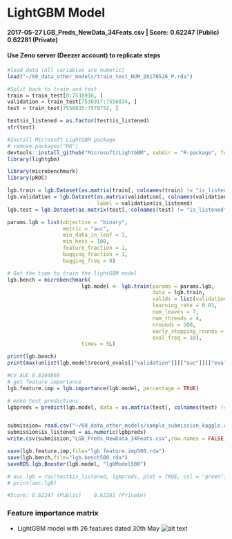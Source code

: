 # LightGBM Model
#### 2017-05-27	LGB_Preds_NewData_34Feats.csv	| Score: 0.62247 (Public)	0.62281 (Private)

#### Use Zeno server (Deezer account) to replicate steps
```r
#load data (All variables are numeric)
load("~/60_data_other_models/train_test_NUM_20170526_P.rda")

#Split back to train and test
train = train_test[0:7538916, ]
validation = train_test[7538917:7558834, ]
test = train_test[7558835:7578752, ]

test$is_listened = as.factor(test$is_listened)
str(test)

#Install Microsoft LightGBM package
# remove.packages("R6")
devtools::install_github("Microsoft/LightGBM", subdir = "R-package", force = TRUE)
library(lightgbm)

library(microbenchmark)
library(pROC)

lgb.train = lgb.Dataset(as.matrix(train[, colnames(train) != "is_listened"]), label = train$is_listened)
lgb.validation = lgb.Dataset(as.matrix(validation[, colnames(validation) != "is_listened"]), 
                             label = validation$is_listened)
lgb.test = lgb.Dataset(as.matrix(test[, colnames(test) != "is_listened"]), label = test$is_listened)

params.lgb = list(objective = "binary", 
                  metric = "auc", 
                  min_data_in_leaf = 1, 
                  min_hess = 100, 
                  feature_fraction = 1, 
                  bagging_fraction = 1, 
                  bagging_freq = 0)

# Get the time to train the lightGBM model
lgb.bench = microbenchmark(
                    	lgb.model <- lgb.train(params = params.lgb, 
                    	                       data = lgb.train, 
                    	                       valids = list(validation = lgb.validation), 
                    	                       learning_rate = 0.01, 
                    	                       num_leaves = 7, 
                    	                       num_threads = 4, 
                    	                       nrounds = 500, 
                    	                       early_stopping_rounds = 40, 
                    	                       eval_freq = 10), 
                    	times = 5L)

print(lgb.bench)
print(max(unlist(lgb.model$record_evals[["validation"]][["auc"]][["eval"]])))

#CV AUC 0.8204868
# get feature importance
lgb.feature.imp = lgb.importance(lgb.model, percentage = TRUE)

# make test predictions
lgbpreds = predict(lgb.model, data = as.matrix(test[, colnames(test) != "is_listened"]), n = lgb.model$best_iter)


submission= read.csv("~/60_data_other_models/sample_submission_kaggle.csv")
submission$is_listened = as.numeric(lgbpreds)
write.csv(submission,"LGB_Preds_NewData_34Feats.csv",row.names = FALSE)

save(lgb.feature.imp,file="lgb.feature.imp500.rda")
save(lgb.bench,file="lgb.bench500.rda")
saveRDS.lgb.Booster(lgb.model, "lgbModel500")

# auc.lgb = roc(test$is_listened, lgbpreds, plot = TRUE, col = "green")
# print(auc.lgb)

#Score: 0.62247 (Public)	0.62281 (Private)
```

### Feature importance matrix

* LightGBM model with 26 features dated 30th May
![alt text](https://github.com/pranavpandya84/deezer_report/blob/master/Models/LB_Score/model_plots/lightgbm_num_26_30th_May.PNG)

